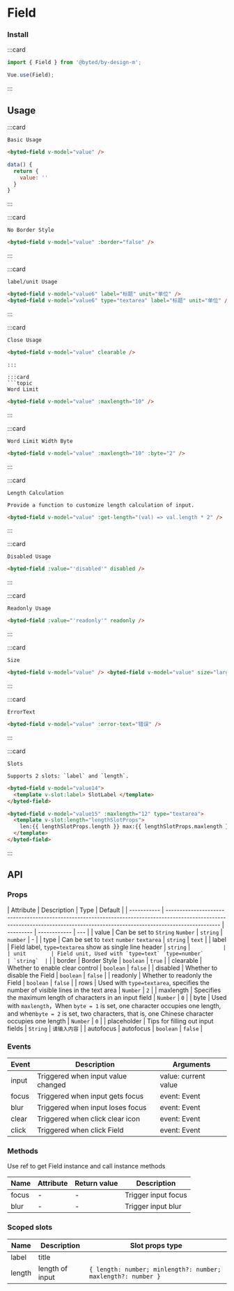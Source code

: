 # Field

### Install

:::card

```javascript
import { Field } from '@byted/by-design-m';

Vue.use(Field);
```

:::

## Usage

:::card

```topic
Basic Usage
```

```html
<byted-field v-model="value" />
```

```javascript
data() {
  return {
    value: ''
  }
}
```

:::

:::card

```topic
No Border Style
```

```html
<byted-field v-model="value" :border="false" />
```

:::

:::card

```topic
label/unit Usage
```

```html
<byted-field v-model="value6" label="标题" unit="单位" />
<byted-field v-model="value6" type="textarea" label="标题" unit="单位" />
```

:::

:::card

```topic
Close Usage
```

```html
<byted-field v-model="value" clearable />
```

````
:::

:::card
```topic
Word Limit
````

```html
<byted-field v-model="value" :maxlength="10" />
```

:::

:::card

```topic
Word Limit Width Byte
```

```html
<byted-field v-model="value" :maxlength="10" :byte="2" />
```

:::

:::card

```topic
Length Calculation
```

```desc
Provide a function to customize length calculation of input.
```

```html
<byted-field v-model="value" :get-length="(val) => val.length * 2" />
```

:::

:::card

```topic
Disabled Usage
```

```html
<byted-field :value="'disabled'" disabled />
```

:::

:::card

```topic
Readonly Usage
```

```html
<byted-field :value="'readonly'" readonly />
```

:::

:::card

```topic
Size
```

```html
<byted-field v-model="value" /> <byted-field v-model="value" size="large" />
```

:::

:::card

```topic
ErrorText
```

```html
<byted-field v-model="value" :error-text="错误" />
```

:::

:::card

```topic
Slots
```

```desc
Supports 2 slots: `label` and `length`.
```

```html
<byted-field v-model="value14">
  <template v-slot:label> SlotLabel </template>
</byted-field>

<byted-field v-model="value15" :maxlength="12" type="textarea">
  <template v-slot:length="lengthSlotProps">
    len:{{ lengthSlotProps.length }} max:{{ lengthSlotProps.maxlength }}
  </template>
</byted-field>
```

:::

## API

### Props

| Attribute   | Description                                                                                                                                                                     | Type      | Default      |
| ----------- | ------------------------------------------------------------------------------------------------------------------------------------------------------------------------------- | --------- | ------------ | --- |
| value       | Can be set to `String` `Number`                                                                                                                                                 | `string` &#124; `number` | -   |
| type        | Can be set to `text` `number` `textarea`                                                                                                                                        | `string`  | `text`       |
| label       | Field label, `type=textarea` show as single line header                                                                                                                         | `string`  | ``           |
| unit        | Field unit, Used with `type=text` `type=number`                                                                                                                                 | `string`  | ``           |
| border      | Border Style                                                                                                                                                                    | `boolean` | `true`       |
| clearable   | Whether to enable clear control                                                                                                                                                 | `boolean` | `false`      |
| disabled    | Whether to disable the Field                                                                                                                                                    | `boolean` | `false`      |
| readonly    | Whether to readonly the Field                                                                                                                                                   | `boolean` | `false`      |
| rows        | Used with `type=textarea`, specifies the number of visible lines in the text area                                                                                               | `Number`  | `2`          |
| maxlength   | Specifies the maximum length of characters in an input field                                                                                                                    | `Number`  | `0`          |
| byte        | Used with `maxlength`，When `byte = 1` is set, one character occupies one length, and when`byte = 2` is set, two characters, that is, one Chinese character occupies one length | `Number`  | `0`          |
| placeholder | Tips for filling out input fields                                                                                                                                               | `String`  | `请输入内容` |
| autofocus   | autofocus                                                                                                                                                                       | `boolean` | `false`      |

### Events

| Event | Description                        | Arguments            |
| ----- | ---------------------------------- | -------------------- |
| input | Triggered when input value changed | value: current value |
| focus | Triggered when input gets focus    | event: Event         |
| blur  | Triggered when input loses focus   | event: Event         |
| clear | Triggered when click clear icon    | event: Event         |
| click | Triggered when click Field         | event: Event         |

### Methods

Use ref to get Field instance and call instance methods

| Name  | Attribute | Return value | Description         |
| ----- | --------- | ------------ | ------------------- |
| focus | -         | -            | Trigger input focus |
| blur  | -         | -            | Trigger input blur  |

### Scoped slots

| Name   | Description     | Slot props type                                              |
| ------ | --------------- | ------------------------------------------------------------ |
| label  | title           |                                                              |
| length | length of input | `{ length: number; minlength?: number; maxlength?: number }` |
